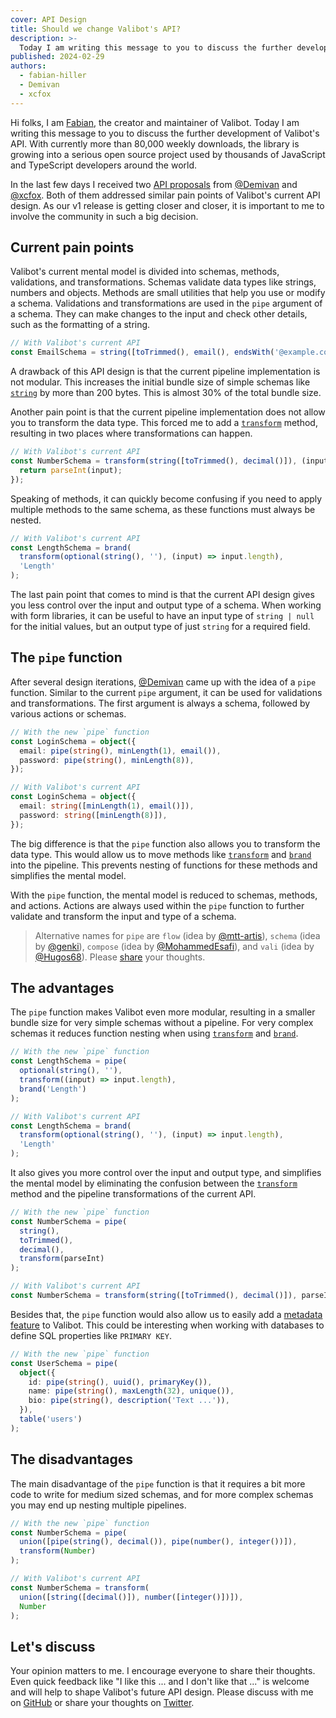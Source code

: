 ```yaml
---
cover: API Design
title: Should we change Valibot's API?
description: >-
  Today I am writing this message to you to discuss the further development of Valibot's API.
published: 2024-02-29
authors:
  - fabian-hiller
  - Demivan
  - xcfox
---
```



Hi folks, I am [Fabian](https://github.com/fabian-hiller), the creator and maintainer of Valibot. Today I am writing this message to you to discuss the further development of Valibot's API. With currently more than 80,000 weekly downloads, the library is growing into a serious open source project used by thousands of JavaScript and TypeScript developers around the world.

<NpmDownloads alt="Daily downloads from August 2023 to March 2024" />

In the last few days I received two [API proposals](https://github.com/fabian-hiller/valibot/discussions/453) from [@Demivan](https://github.com/Demivan) and [@xcfox](https://github.com/xcfox). Both of them addressed similar pain points of Valibot's current API design. As our v1 release is getting closer and closer, it is important to me to involve the community in such a big decision.

## Current pain points

Valibot's current mental model is divided into schemas, methods, validations, and transformations. Schemas validate data types like strings, numbers and objects. Methods are small utilities that help you use or modify a schema. Validations and transformations are used in the `pipe` argument of a schema. They can make changes to the input and check other details, such as the formatting of a string.

```ts
// With Valibot's current API
const EmailSchema = string([toTrimmed(), email(), endsWith('@example.com')]);
```

A drawback of this API design is that the current pipeline implementation is not modular. This increases the initial bundle size of simple schemas like [`string`](https://valibot.dev/api/string/) by more than 200 bytes. This is almost 30% of the total bundle size.

Another pain point is that the current pipeline implementation does not allow you to transform the data type. This forced me to add a [`transform`](https://valibot.dev/api/transform/) method, resulting in two places where transformations can happen.

```ts
// With Valibot's current API
const NumberSchema = transform(string([toTrimmed(), decimal()]), (input) => {
  return parseInt(input);
});
```

Speaking of methods, it can quickly become confusing if you need to apply multiple methods to the same schema, as these functions must always be nested.

```ts
// With Valibot's current API
const LengthSchema = brand(
  transform(optional(string(), ''), (input) => input.length),
  'Length'
);
```

The last pain point that comes to mind is that the current API design gives you less control over the input and output type of a schema. When working with form libraries, it can be useful to have an input type of `string | null` for the initial values, but an output type of just `string` for a required field.

## The `pipe` function

After several design iterations, [@Demivan](https://github.com/Demivan) came up with the idea of a `pipe` function. Similar to the current `pipe` argument, it can be used for validations and transformations. The first argument is always a schema, followed by various actions or schemas.

```ts
// With the new `pipe` function
const LoginSchema = object({
  email: pipe(string(), minLength(1), email()),
  password: pipe(string(), minLength(8)),
});

// With Valibot's current API
const LoginSchema = object({
  email: string([minLength(1), email()]),
  password: string([minLength(8)]),
});
```

The big difference is that the `pipe` function also allows you to transform the data type. This would allow us to move methods like [`transform`](https://valibot.dev/api/transform/) and [`brand`](https://valibot.dev/api/brand/) into the pipeline. This prevents nesting of functions for these methods and simplifies the mental model.

With the `pipe` function, the mental model is reduced to schemas, methods, and actions. Actions are always used within the `pipe` function to further validate and transform the input and type of a schema.

> Alternative names for `pipe` are `flow` (idea by [@mtt-artis](https://github.com/mtt-artis)), `schema` (idea by [@genki](https://github.com/genki)), `compose` (idea by [@MohammedEsafi](https://github.com/MohammedEsafi)), and `vali` (idea by [@Hugos68](https://github.com/Hugos68)). Please [share](https://github.com/fabian-hiller/valibot/discussions/463) your thoughts.

## The advantages

The `pipe` function makes Valibot even more modular, resulting in a smaller bundle size for very simple schemas without a pipeline. For very complex schemas it reduces function nesting when using [`transform`](https://valibot.dev/api/transform/) and [`brand`](https://valibot.dev/api/brand/).

```ts
// With the new `pipe` function
const LengthSchema = pipe(
  optional(string(), ''),
  transform((input) => input.length),
  brand('Length')
);

// With Valibot's current API
const LengthSchema = brand(
  transform(optional(string(), ''), (input) => input.length),
  'Length'
);
```

It also gives you more control over the input and output type, and simplifies the mental model by eliminating the confusion between the [`transform`](https://valibot.dev/api/transform/) method and the pipeline transformations of the current API.

```ts
// With the new `pipe` function
const NumberSchema = pipe(
  string(),
  toTrimmed(),
  decimal(),
  transform(parseInt)
);

// With Valibot's current API
const NumberSchema = transform(string([toTrimmed(), decimal()]), parseInt);
```

Besides that, the `pipe` function would also allow us to easily add a [metadata feature](https://github.com/fabian-hiller/valibot/issues/373) to Valibot. This could be interesting when working with databases to define SQL properties like `PRIMARY KEY`.

```ts
// With the new `pipe` function
const UserSchema = pipe(
  object({
    id: pipe(string(), uuid(), primaryKey()),
    name: pipe(string(), maxLength(32), unique()),
    bio: pipe(string(), description('Text ...')),
  }),
  table('users')
);
```

## The disadvantages

The main disadvantage of the `pipe` function is that it requires a bit more code to write for medium sized schemas, and for more complex schemas you may end up nesting multiple pipelines.

```ts
// With the new `pipe` function
const NumberSchema = pipe(
  union([pipe(string(), decimal()), pipe(number(), integer())]),
  transform(Number)
);

// With Valibot's current API
const NumberSchema = transform(
  union([string([decimal()]), number([integer()])]),
  Number
);
```

## Let's discuss

Your opinion matters to me. I encourage everyone to share their thoughts. Even quick feedback like "I like this ... and I don't like that ..." is welcome and will help to shape Valibot's future API design. Please discuss with me on [GitHub](https://github.com/fabian-hiller/valibot/discussions/463) or share your thoughts on [Twitter](https://x.com/FabianHiller/status/1763253086464639035).
